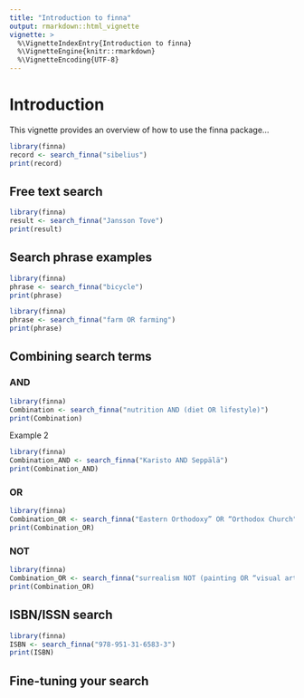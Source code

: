 ```yaml
---
title: "Introduction to finna"
output: rmarkdown::html_vignette
vignette: >
  %\VignetteIndexEntry{Introduction to finna}
  %\VignetteEngine{knitr::rmarkdown}
  %\VignetteEncoding{UTF-8}
---
```


# Introduction

This vignette provides an overview of how to use the finna package...

```r
library(finna)
record <- search_finna("sibelius")
print(record)
```

## Free text search
```r
library(finna)
result <- search_finna("Jansson Tove")
print(result)
```

## Search phrase examples
```r
library(finna)
phrase <- search_finna("bicycle")
print(phrase)
```


```r
library(finna)
phrase <- search_finna("farm OR farming")
print(phrase)
```

## Combining search terms

### AND
```r
library(finna)
Combination <- search_finna("nutrition AND (diet OR lifestyle)")
print(Combination)
```

 Example 2
```r
library(finna)
Combination_AND <- search_finna("Karisto AND Seppälä")
print(Combination_AND)
```

### OR
```r
library(finna)
Combination_OR <- search_finna("Eastern Orthodoxy” OR “Orthodox Church")
print(Combination_OR)
```


### NOT
```r
library(finna)
Combination_OR <- search_finna("surrealism NOT (painting OR “visual arts”)")
print(Combination_OR)
```

## ISBN/ISSN search

```r
library(finna)
ISBN <- search_finna("978-951-31-6583-3")
print(ISBN)
```

## Fine-tuning your search


